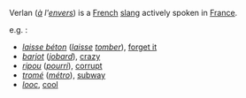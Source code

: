 Verlan (''[[à]] l'[[envers]]'') is a [[French]] [[slang]] actively spoken in [[France]].

e.g. :
*''[[laisse béton]]'' (''[[laisse]]'' ''[[tomber]]''), [[forget it]]
*''[[barjot]]'' (''[[jobard]]''), [[crazy]]
*''[[ripou]]'' (''[[pourri]]''), [[corrupt]]
*''[[tromé]]'' (''[[métro]]''), [[subway]]
*''[[looc]]'', [[cool]]
